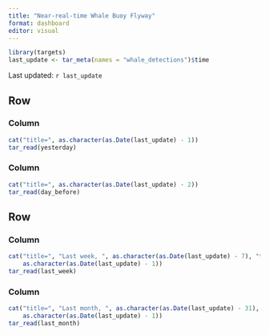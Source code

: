 ```yaml
---
title: "Near-real-time Whale Buoy Flyway"
format: dashboard
editor: visual
---
```


```r
library(targets)
last_update <- tar_meta(names = "whale_detections")$time
```

Last updated: `r last_update`

## Row {height=45%}
### Column
```r
cat("title=", as.character(as.Date(last_update) - 1))
tar_read(yesterday)
```
### Column
```r
cat("title=", as.character(as.Date(last_update) - 2))
tar_read(day_before)
```

## Row
### Column
```r
cat("title=", "Last week, ", as.character(as.Date(last_update) - 7), "to",
    as.character(as.Date(last_update) - 1))
tar_read(last_week)
```
### Column
```r
cat("title=", "Last month, ", as.character(as.Date(last_update) - 31), "to",
    as.character(as.Date(last_update) - 1))
tar_read(last_month)
```
